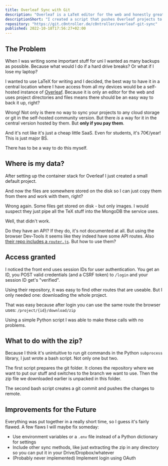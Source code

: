 ```yaml
---
title: Overleaf Sync with Git
description: "Overleaf is a LaTeX editor for the web and honestly great to use. But there is no way to back up your project to a cloud drive or git without paying them money. Even the self-hosted community version has no such functionality. I decided that's BS and made my own script to sync a project to git."
descriptionShort: "I created a script that pushes Overleaf projects to a git remote."
repository: "https://git.c0ntroller.de/c0ntroller/overleaf-git-sync"
published: 2022-10-18T17:56:27+02:00
---
```


## The Problem

When I was writing some important stuff for uni I wanted as many backups as possible. 
Because what would I do if a hard drive breaks?
Or what if I lose my laptop?

I wanted to use LaTeX for writing and I decided, the best way to have it in a central location where I have access from all my devices would be a self-hosted instance of [Overleaf](https://overleaf.com/).
Because it is only an editor for the web and uses project directories and files means there should be an easy way to back it up, right?

Wrong!
Not only is there no way to sync your projects to any cloud storage or git in the self-hosted community version.
But there _is_ a way for it in the central version hosted by them.
But **only if you pay them**.

And it's not like it's just a cheap little SaaS.
Even for students, it's 70€/year!
This is just major BS.

There has to be a way to do this myself.

## Where is my data?

After setting up the container stack for Overleaf I just created a small default project.

And now the files are somewhere stored on the disk so I can just copy them from there and work with them, right?

Wrong again.
Some files get stored on disk - but only images.
I would suspect they just pipe all the TeX stuff into the MongoDB the service uses.

Well, that didn't work.

Do they have an API?
If they do, it's not documented at all.
But using the browser Dev-Tools it seems like they indeed have some API routes.
Also [their repo includes a `router.js`](https://github.com/overleaf/overleaf/blob/main/services/web/app/src/router.js).
But how to use them?

## Access granted

I noticed the front end uses session IDs for user authentication.
You get an ID, you POST valid credentials (and a CSRF token) to `/login` and your session ID get's "verified".

Using their repository, it was easy to find other routes that are useable.
But I only needed one: downloading the whole project.

That was easy because after login you can use the same route the browser uses: `/project/{id}/download/zip`

Using a simple Python script I was able to make these calls with no problems.

## What to do with the zip?

Because I think it's unintuitive to run git commands in the Python `subprocess` library, I just wrote a bash script.
Not only one but two.

The first script prepares the git folder.
It clones the repository where we want to put our stuff and switches to the branch we want to use.
Then the zip file we downloaded earlier is unpacked in this folder.

The second bash script creates a git commit and pushes the changes to remote. 

## Improvements for the Future

Everything was put together in a really short time, so I guess it's fairly flawed.
A few flaws I will maybe fix someday:

- Use environment variables or a `.env` file instead of a Python dictionary for settings
- Include other sync methods, like just extracting the zip in any directory so you can put it in your Drive/Dropbox/whatever
- (Probably never implemented) Implement login using OAuth
